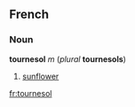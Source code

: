 ==French==
===Noun===
'''tournesol''' ''m'' (''plural'' '''tournesols''')

#[[sunflower]]

[[fr:tournesol]]